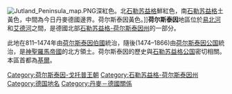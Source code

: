 {{expand|time=2015-07-11T05:58:44+00:00}}
{{unreferenced|time=2015-07-11T05:58:44+00:00}}
{{NoteTA
|G1=德国地名
}}
[[File:Jutland_Peninsula_map.PNG|thumb]]深紅色。北[[石勒苏益格|石勒苏益格]]鮮紅色，南[[石勒苏益格|石勒苏益格]]土黃色，中間為今日丹麥德國邊界。荷尔斯泰因黃色。]]'''荷尔斯泰因'''地區位於[[易北河|易北河]]和[[艾德河|艾德河]]之間，是德國北部[[石勒苏益格-荷尔斯泰因州|石勒苏益格-荷尔斯泰因州]]的一部分。

此地在811–1474年由[[荷尔斯泰因伯國|荷尔斯泰因伯國]]統治，隨後(1474–1866)由[[荷尔斯泰因公国|荷尔斯泰因公国]]統治，是[[神聖羅馬帝國|神聖羅馬帝國]]的北方領土。荷尔斯泰因的歷史與[[石勒苏益格公国|石勒苏益格公国]]密切相關。本區首都為[[基爾|基爾]]。{{下萨克森行政圈}}
[[Category:荷尔斯泰因-戈托普王朝|Category:荷尔斯泰因-戈托普王朝]]
[[Category:石勒苏益格-荷尔斯泰因州|Category:石勒苏益格-荷尔斯泰因州]]
[[Category:德国地名|Category:德国地名]]
[[Category:丹麥－德國關係|Category:丹麥－德國關係]]